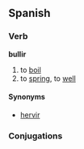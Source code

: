 ==Spanish==
===Verb===
'''bullir'''

# to [[boil]]
# to [[spring]], to [[well]]

====Synonyms====
*[[hervir]]

===Conjugations===
{{es-conj-ñir|bu|ll}}